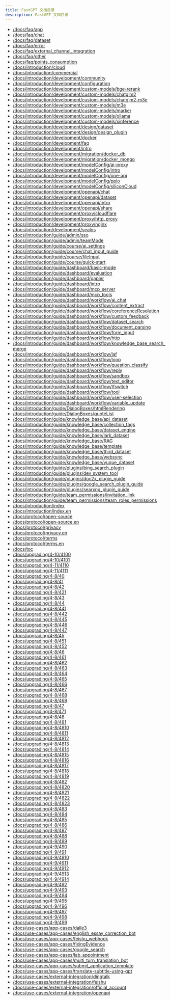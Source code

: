 ```yaml
---
title: FastGPT 文档目录
description: FastGPT 文档目录
---
```


- [/docs/faq/app](/docs/faq/app)
- [/docs/faq/chat](/docs/faq/chat)
- [/docs/faq/dataset](/docs/faq/dataset)
- [/docs/faq/error](/docs/faq/error)
- [/docs/faq/external_channel_integration](/docs/faq/external_channel_integration)
- [/docs/faq/other](/docs/faq/other)
- [/docs/faq/points_consumption](/docs/faq/points_consumption)
- [/docs/introduction/cloud](/docs/introduction/cloud)
- [/docs/introduction/commercial](/docs/introduction/commercial)
- [/docs/introduction/development/community](/docs/introduction/development/community)
- [/docs/introduction/development/configuration](/docs/introduction/development/configuration)
- [/docs/introduction/development/custom-models/bge-rerank](/docs/introduction/development/custom-models/bge-rerank)
- [/docs/introduction/development/custom-models/chatglm2](/docs/introduction/development/custom-models/chatglm2)
- [/docs/introduction/development/custom-models/chatglm2-m3e](/docs/introduction/development/custom-models/chatglm2-m3e)
- [/docs/introduction/development/custom-models/m3e](/docs/introduction/development/custom-models/m3e)
- [/docs/introduction/development/custom-models/marker](/docs/introduction/development/custom-models/marker)
- [/docs/introduction/development/custom-models/ollama](/docs/introduction/development/custom-models/ollama)
- [/docs/introduction/development/custom-models/xinference](/docs/introduction/development/custom-models/xinference)
- [/docs/introduction/development/design/dataset](/docs/introduction/development/design/dataset)
- [/docs/introduction/development/design/design_plugin](/docs/introduction/development/design/design_plugin)
- [/docs/introduction/development/docker](/docs/introduction/development/docker)
- [/docs/introduction/development/faq](/docs/introduction/development/faq)
- [/docs/introduction/development/intro](/docs/introduction/development/intro)
- [/docs/introduction/development/migration/docker_db](/docs/introduction/development/migration/docker_db)
- [/docs/introduction/development/migration/docker_mongo](/docs/introduction/development/migration/docker_mongo)
- [/docs/introduction/development/modelConfig/ai-proxy](/docs/introduction/development/modelConfig/ai-proxy)
- [/docs/introduction/development/modelConfig/intro](/docs/introduction/development/modelConfig/intro)
- [/docs/introduction/development/modelConfig/one-api](/docs/introduction/development/modelConfig/one-api)
- [/docs/introduction/development/modelConfig/ppio](/docs/introduction/development/modelConfig/ppio)
- [/docs/introduction/development/modelConfig/siliconCloud](/docs/introduction/development/modelConfig/siliconCloud)
- [/docs/introduction/development/openapi/chat](/docs/introduction/development/openapi/chat)
- [/docs/introduction/development/openapi/dataset](/docs/introduction/development/openapi/dataset)
- [/docs/introduction/development/openapi/intro](/docs/introduction/development/openapi/intro)
- [/docs/introduction/development/openapi/share](/docs/introduction/development/openapi/share)
- [/docs/introduction/development/proxy/cloudflare](/docs/introduction/development/proxy/cloudflare)
- [/docs/introduction/development/proxy/http_proxy](/docs/introduction/development/proxy/http_proxy)
- [/docs/introduction/development/proxy/nginx](/docs/introduction/development/proxy/nginx)
- [/docs/introduction/development/sealos](/docs/introduction/development/sealos)
- [/docs/introduction/guide/admin/sso](/docs/introduction/guide/admin/sso)
- [/docs/introduction/guide/admin/teamMode](/docs/introduction/guide/admin/teamMode)
- [/docs/introduction/guide/course/ai_settings](/docs/introduction/guide/course/ai_settings)
- [/docs/introduction/guide/course/chat_input_guide](/docs/introduction/guide/course/chat_input_guide)
- [/docs/introduction/guide/course/fileInput](/docs/introduction/guide/course/fileInput)
- [/docs/introduction/guide/course/quick-start](/docs/introduction/guide/course/quick-start)
- [/docs/introduction/guide/dashboard/basic-mode](/docs/introduction/guide/dashboard/basic-mode)
- [/docs/introduction/guide/dashboard/evaluation](/docs/introduction/guide/dashboard/evaluation)
- [/docs/introduction/guide/dashboard/gapier](/docs/introduction/guide/dashboard/gapier)
- [/docs/introduction/guide/dashboard/intro](/docs/introduction/guide/dashboard/intro)
- [/docs/introduction/guide/dashboard/mcp_server](/docs/introduction/guide/dashboard/mcp_server)
- [/docs/introduction/guide/dashboard/mcp_tools](/docs/introduction/guide/dashboard/mcp_tools)
- [/docs/introduction/guide/dashboard/workflow/ai_chat](/docs/introduction/guide/dashboard/workflow/ai_chat)
- [/docs/introduction/guide/dashboard/workflow/content_extract](/docs/introduction/guide/dashboard/workflow/content_extract)
- [/docs/introduction/guide/dashboard/workflow/coreferenceResolution](/docs/introduction/guide/dashboard/workflow/coreferenceResolution)
- [/docs/introduction/guide/dashboard/workflow/custom_feedback](/docs/introduction/guide/dashboard/workflow/custom_feedback)
- [/docs/introduction/guide/dashboard/workflow/dataset_search](/docs/introduction/guide/dashboard/workflow/dataset_search)
- [/docs/introduction/guide/dashboard/workflow/document_parsing](/docs/introduction/guide/dashboard/workflow/document_parsing)
- [/docs/introduction/guide/dashboard/workflow/form_input](/docs/introduction/guide/dashboard/workflow/form_input)
- [/docs/introduction/guide/dashboard/workflow/http](/docs/introduction/guide/dashboard/workflow/http)
- [/docs/introduction/guide/dashboard/workflow/knowledge_base_search_merge](/docs/introduction/guide/dashboard/workflow/knowledge_base_search_merge)
- [/docs/introduction/guide/dashboard/workflow/laf](/docs/introduction/guide/dashboard/workflow/laf)
- [/docs/introduction/guide/dashboard/workflow/loop](/docs/introduction/guide/dashboard/workflow/loop)
- [/docs/introduction/guide/dashboard/workflow/question_classify](/docs/introduction/guide/dashboard/workflow/question_classify)
- [/docs/introduction/guide/dashboard/workflow/reply](/docs/introduction/guide/dashboard/workflow/reply)
- [/docs/introduction/guide/dashboard/workflow/sandbox](/docs/introduction/guide/dashboard/workflow/sandbox)
- [/docs/introduction/guide/dashboard/workflow/text_editor](/docs/introduction/guide/dashboard/workflow/text_editor)
- [/docs/introduction/guide/dashboard/workflow/tfswitch](/docs/introduction/guide/dashboard/workflow/tfswitch)
- [/docs/introduction/guide/dashboard/workflow/tool](/docs/introduction/guide/dashboard/workflow/tool)
- [/docs/introduction/guide/dashboard/workflow/user-selection](/docs/introduction/guide/dashboard/workflow/user-selection)
- [/docs/introduction/guide/dashboard/workflow/variable_update](/docs/introduction/guide/dashboard/workflow/variable_update)
- [/docs/introduction/guide/DialogBoxes/htmlRendering](/docs/introduction/guide/DialogBoxes/htmlRendering)
- [/docs/introduction/guide/DialogBoxes/quoteList](/docs/introduction/guide/DialogBoxes/quoteList)
- [/docs/introduction/guide/knowledge_base/api_dataset](/docs/introduction/guide/knowledge_base/api_dataset)
- [/docs/introduction/guide/knowledge_base/collection_tags](/docs/introduction/guide/knowledge_base/collection_tags)
- [/docs/introduction/guide/knowledge_base/dataset_engine](/docs/introduction/guide/knowledge_base/dataset_engine)
- [/docs/introduction/guide/knowledge_base/lark_dataset](/docs/introduction/guide/knowledge_base/lark_dataset)
- [/docs/introduction/guide/knowledge_base/RAG](/docs/introduction/guide/knowledge_base/RAG)
- [/docs/introduction/guide/knowledge_base/template](/docs/introduction/guide/knowledge_base/template)
- [/docs/introduction/guide/knowledge_base/third_dataset](/docs/introduction/guide/knowledge_base/third_dataset)
- [/docs/introduction/guide/knowledge_base/websync](/docs/introduction/guide/knowledge_base/websync)
- [/docs/introduction/guide/knowledge_base/yuque_dataset](/docs/introduction/guide/knowledge_base/yuque_dataset)
- [/docs/introduction/guide/plugins/bing_search_plugin](/docs/introduction/guide/plugins/bing_search_plugin)
- [/docs/introduction/guide/plugins/dev_system_tool](/docs/introduction/guide/plugins/dev_system_tool)
- [/docs/introduction/guide/plugins/doc2x_plugin_guide](/docs/introduction/guide/plugins/doc2x_plugin_guide)
- [/docs/introduction/guide/plugins/google_search_plugin_guide](/docs/introduction/guide/plugins/google_search_plugin_guide)
- [/docs/introduction/guide/plugins/searxng_plugin_guide](/docs/introduction/guide/plugins/searxng_plugin_guide)
- [/docs/introduction/guide/team_permissions/invitation_link](/docs/introduction/guide/team_permissions/invitation_link)
- [/docs/introduction/guide/team_permissions/team_roles_permissions](/docs/introduction/guide/team_permissions/team_roles_permissions)
- [/docs/introduction/index](/docs/introduction/index)
- [/docs/introduction/index.en](/docs/introduction/index.en)
- [/docs/protocol/open-source](/docs/protocol/open-source)
- [/docs/protocol/open-source.en](/docs/protocol/open-source.en)
- [/docs/protocol/privacy](/docs/protocol/privacy)
- [/docs/protocol/privacy.en](/docs/protocol/privacy.en)
- [/docs/protocol/terms](/docs/protocol/terms)
- [/docs/protocol/terms.en](/docs/protocol/terms.en)
- [/docs/toc](/docs/toc)
- [/docs/upgrading/4-10/4100](/docs/upgrading/4-10/4100)
- [/docs/upgrading/4-10/4101](/docs/upgrading/4-10/4101)
- [/docs/upgrading/4-11/4110](/docs/upgrading/4-11/4110)
- [/docs/upgrading/4-11/4111](/docs/upgrading/4-11/4111)
- [/docs/upgrading/4-8/40](/docs/upgrading/4-8/40)
- [/docs/upgrading/4-8/41](/docs/upgrading/4-8/41)
- [/docs/upgrading/4-8/42](/docs/upgrading/4-8/42)
- [/docs/upgrading/4-8/421](/docs/upgrading/4-8/421)
- [/docs/upgrading/4-8/43](/docs/upgrading/4-8/43)
- [/docs/upgrading/4-8/44](/docs/upgrading/4-8/44)
- [/docs/upgrading/4-8/441](/docs/upgrading/4-8/441)
- [/docs/upgrading/4-8/442](/docs/upgrading/4-8/442)
- [/docs/upgrading/4-8/445](/docs/upgrading/4-8/445)
- [/docs/upgrading/4-8/446](/docs/upgrading/4-8/446)
- [/docs/upgrading/4-8/447](/docs/upgrading/4-8/447)
- [/docs/upgrading/4-8/45](/docs/upgrading/4-8/45)
- [/docs/upgrading/4-8/451](/docs/upgrading/4-8/451)
- [/docs/upgrading/4-8/452](/docs/upgrading/4-8/452)
- [/docs/upgrading/4-8/46](/docs/upgrading/4-8/46)
- [/docs/upgrading/4-8/461](/docs/upgrading/4-8/461)
- [/docs/upgrading/4-8/462](/docs/upgrading/4-8/462)
- [/docs/upgrading/4-8/463](/docs/upgrading/4-8/463)
- [/docs/upgrading/4-8/464](/docs/upgrading/4-8/464)
- [/docs/upgrading/4-8/465](/docs/upgrading/4-8/465)
- [/docs/upgrading/4-8/466](/docs/upgrading/4-8/466)
- [/docs/upgrading/4-8/467](/docs/upgrading/4-8/467)
- [/docs/upgrading/4-8/468](/docs/upgrading/4-8/468)
- [/docs/upgrading/4-8/469](/docs/upgrading/4-8/469)
- [/docs/upgrading/4-8/47](/docs/upgrading/4-8/47)
- [/docs/upgrading/4-8/471](/docs/upgrading/4-8/471)
- [/docs/upgrading/4-8/48](/docs/upgrading/4-8/48)
- [/docs/upgrading/4-8/481](/docs/upgrading/4-8/481)
- [/docs/upgrading/4-8/4810](/docs/upgrading/4-8/4810)
- [/docs/upgrading/4-8/4811](/docs/upgrading/4-8/4811)
- [/docs/upgrading/4-8/4812](/docs/upgrading/4-8/4812)
- [/docs/upgrading/4-8/4813](/docs/upgrading/4-8/4813)
- [/docs/upgrading/4-8/4814](/docs/upgrading/4-8/4814)
- [/docs/upgrading/4-8/4815](/docs/upgrading/4-8/4815)
- [/docs/upgrading/4-8/4816](/docs/upgrading/4-8/4816)
- [/docs/upgrading/4-8/4817](/docs/upgrading/4-8/4817)
- [/docs/upgrading/4-8/4818](/docs/upgrading/4-8/4818)
- [/docs/upgrading/4-8/4819](/docs/upgrading/4-8/4819)
- [/docs/upgrading/4-8/482](/docs/upgrading/4-8/482)
- [/docs/upgrading/4-8/4820](/docs/upgrading/4-8/4820)
- [/docs/upgrading/4-8/4821](/docs/upgrading/4-8/4821)
- [/docs/upgrading/4-8/4822](/docs/upgrading/4-8/4822)
- [/docs/upgrading/4-8/4823](/docs/upgrading/4-8/4823)
- [/docs/upgrading/4-8/483](/docs/upgrading/4-8/483)
- [/docs/upgrading/4-8/484](/docs/upgrading/4-8/484)
- [/docs/upgrading/4-8/485](/docs/upgrading/4-8/485)
- [/docs/upgrading/4-8/486](/docs/upgrading/4-8/486)
- [/docs/upgrading/4-8/487](/docs/upgrading/4-8/487)
- [/docs/upgrading/4-8/488](/docs/upgrading/4-8/488)
- [/docs/upgrading/4-8/489](/docs/upgrading/4-8/489)
- [/docs/upgrading/4-9/490](/docs/upgrading/4-9/490)
- [/docs/upgrading/4-9/491](/docs/upgrading/4-9/491)
- [/docs/upgrading/4-9/4910](/docs/upgrading/4-9/4910)
- [/docs/upgrading/4-9/4911](/docs/upgrading/4-9/4911)
- [/docs/upgrading/4-9/4912](/docs/upgrading/4-9/4912)
- [/docs/upgrading/4-9/4913](/docs/upgrading/4-9/4913)
- [/docs/upgrading/4-9/4914](/docs/upgrading/4-9/4914)
- [/docs/upgrading/4-9/492](/docs/upgrading/4-9/492)
- [/docs/upgrading/4-9/493](/docs/upgrading/4-9/493)
- [/docs/upgrading/4-9/494](/docs/upgrading/4-9/494)
- [/docs/upgrading/4-9/495](/docs/upgrading/4-9/495)
- [/docs/upgrading/4-9/496](/docs/upgrading/4-9/496)
- [/docs/upgrading/4-9/497](/docs/upgrading/4-9/497)
- [/docs/upgrading/4-9/498](/docs/upgrading/4-9/498)
- [/docs/upgrading/4-9/499](/docs/upgrading/4-9/499)
- [/docs/use-cases/app-cases/dalle3](/docs/use-cases/app-cases/dalle3)
- [/docs/use-cases/app-cases/english_essay_correction_bot](/docs/use-cases/app-cases/english_essay_correction_bot)
- [/docs/use-cases/app-cases/feishu_webhook](/docs/use-cases/app-cases/feishu_webhook)
- [/docs/use-cases/app-cases/fixingEvidence](/docs/use-cases/app-cases/fixingEvidence)
- [/docs/use-cases/app-cases/google_search](/docs/use-cases/app-cases/google_search)
- [/docs/use-cases/app-cases/lab_appointment](/docs/use-cases/app-cases/lab_appointment)
- [/docs/use-cases/app-cases/multi_turn_translation_bot](/docs/use-cases/app-cases/multi_turn_translation_bot)
- [/docs/use-cases/app-cases/submit_application_template](/docs/use-cases/app-cases/submit_application_template)
- [/docs/use-cases/app-cases/translate-subtitle-using-gpt](/docs/use-cases/app-cases/translate-subtitle-using-gpt)
- [/docs/use-cases/external-integration/dingtalk](/docs/use-cases/external-integration/dingtalk)
- [/docs/use-cases/external-integration/feishu](/docs/use-cases/external-integration/feishu)
- [/docs/use-cases/external-integration/official_account](/docs/use-cases/external-integration/official_account)
- [/docs/use-cases/external-integration/openapi](/docs/use-cases/external-integration/openapi)
